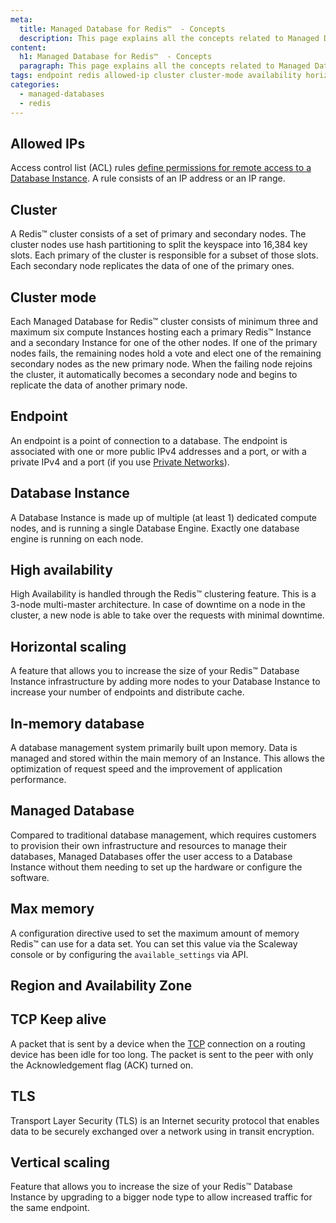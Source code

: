```yaml
---
meta:
  title: Managed Database for Redis™  - Concepts
  description: This page explains all the concepts related to Managed Database for Redis™ .
content:
  h1: Managed Database for Redis™  - Concepts
  paragraph: This page explains all the concepts related to Managed Database for Redis™ .
tags: endpoint redis allowed-ip cluster cluster-mode availability horizontal-scaling tcp tls vertical-scaling
categories:
  - managed-databases
  - redis
---
```


<Concept opened>

## Allowed IPs

Access control list (ACL) rules [define permissions for remote access to a Database Instance](/managed-databases/postgresql-and-mysql/how-to/manage-allowed-ip-addresses/). A rule consists of an IP address or an IP range.

</Concept>

<Concept opened>

## Cluster

A Redis™ cluster consists of a set of primary and secondary nodes. The cluster nodes use hash partitioning to split the keyspace into 16,384 key slots. Each primary of the cluster is responsible for a subset of those slots. Each secondary node replicates the data of one of the primary ones.

</Concept>

<Concept opened>

## Cluster mode

Each Managed Database for Redis™ cluster consists of minimum three and maximum six compute Instances hosting each a primary Redis™ Instance and a secondary Instance for one of the other nodes. If one of the primary nodes fails, the remaining nodes hold a vote and elect one of the remaining secondary nodes as the new primary node. When the failing node rejoins the cluster, it automatically becomes a secondary node and begins to replicate the data of another primary node.

</Concept>

<Concept>

## Endpoint

An endpoint is a point of connection to a database. The endpoint is associated with one or more public IPv4 addresses and a port, or with a private IPv4 and a port (if you use [Private Networks](/network/public-gateways/concepts/#private-network)).

</Concept>

<Concept>

## Database Instance

A Database Instance is made up of multiple (at least 1) dedicated compute nodes, and is running a single Database Engine. Exactly one database engine is running on each node.

</Concept>

<Concept>

## High availability

High Availability is handled through the Redis™ clustering feature. This is a 3-node multi-master architecture. In case of downtime on a node in the cluster, a new node is able to take over the requests with minimal downtime.

</Concept>

<Concept>

## Horizontal scaling

A feature that allows you to increase the size of your Redis™ Database Instance infrastructure by adding more nodes to your Database Instance to increase your number of endpoints and distribute cache.

</Concept>

<Concept>

## In-memory database

A database management system primarily built upon memory. Data is managed and stored within the main memory of an Instance. This allows the optimization of request speed and the improvement of application performance.

</Concept>

<Concept>

## Managed Database

Compared to traditional database management, which requires customers to provision their own infrastructure and resources to manage their databases, Managed Databases offer the user access to a Database Instance without them needing to set up the hardware or configure the software.

</Concept>

<Concept>

## Max memory

A configuration directive used to set the maximum amount of memory Redis™ can use for a data set. You can set this value via the Scaleway console or by configuring the `available_settings` via API.

</Concept>

<Concept>

## Region and Availability Zone

<Macro id="region-and-az" />

</Concept>

<Concept>

## TCP Keep alive

A packet that is sent by a device when the [TCP](https://en.wikipedia.org/wiki/Transmission_Control_Protocol) connection on a routing device has been idle for too long. The packet is sent to the peer with only the Acknowledgement flag (ACK) turned on.

</Concept>

<Concept>

## TLS

Transport Layer Security (TLS) is an Internet security protocol that enables data to be securely exchanged over a network using in transit encryption.

</Concept>

<Concept>

## Vertical scaling

Feature that allows you to increase the size of your Redis™ Database Instance by upgrading to a bigger node type to allow increased traffic for the same endpoint.

</Concept>